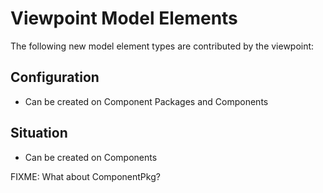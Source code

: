 <!--
  Copyright (c) 2020 THALES GLOBAL SERVICES.
  All rights reserved. This program and the accompanying materials
  are made available under the terms of the Eclipse Public License v1.0
  which accompanies this distribution, and is available at
  http://www.eclipse.org/legal/epl-v10.html

  Contributors:
       Thales - initial API and implementation
-->

= Viewpoint Model Elements =

The following new model element types are contributed by the viewpoint:

== Configuration ==

* Can be created on Component Packages and Components

== Situation ==

* Can be created on Components

FIXME: What about ComponentPkg?

